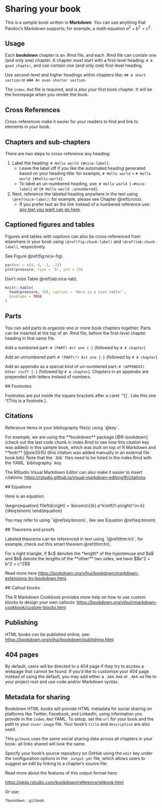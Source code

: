 # Sharing your book

This is a *sample* book written in **Markdown**. You can use anything that Pandoc's Markdown supports; for example, a math equation $a^2 + b^2 = c^2$.

## Usage {.unnumbered}

Each **bookdown** chapter is an .Rmd file, and each .Rmd file can contain one (and only one) chapter. A chapter *must* start with a first-level heading: `# A good chapter`, and can contain one (and only one) first-level heading.

Use second-level and higher headings within chapters like: `## A short section` or `### An even shorter section`.

The `index.Rmd` file is required, and is also your first book chapter. It will be the homepage when you render the book.

## Cross References

Cross-references make it easier for your readers to find and link to elements in your book.

## Chapters and sub-chapters

There are two steps to cross-reference any heading:

1.  Label the heading: `# Hello world {#nice-label}`.
    -   Leave the label off if you like the automated heading generated based on your heading title: for example, `# Hello world` = `# Hello world {#hello-world}`.
    -   To label an un-numbered heading, use: `# Hello world {-#nice-label}` or `{# Hello world .unnumbered}`.
2.  Next, reference the labeled heading anywhere in the text using `\@ref(nice-label)`; for example, please see Chapter \@ref(cross).
    -   If you prefer text as the link instead of a numbered reference use: [any text you want can go here](#cross).

## Captioned figures and tables

Figures and tables *with captions* can also be cross-referenced from elsewhere in your book using `\@ref(fig:chunk-label)` and `\@ref(tab:chunk-label)`, respectively.

See Figure \@ref(fig:nice-fig).

```r
par(mar = c(4, 4, .1, .1))
plot(pressure, type = 'b', pch = 19)
```

Don't miss Table \@ref(tab:nice-tab).

```r
knitr::kable(
  head(pressure, 10), caption = 'Here is a nice table!',
  booktabs = TRUE
)
```

## Parts

You can add parts to organize one or more book chapters together. Parts can be inserted at the top of an .Rmd file, before the first-level chapter heading in that same file.

Add a numbered part: `# (PART) Act one {-}` (followed by `# A chapter`)

Add an unnumbered part: `# (PART\*) Act one {-}` (followed by `# A chapter`)

Add an appendix as a special kind of un-numbered part: `# (APPENDIX) Other stuff {-}` (followed by `# A chapter`). Chapters in an appendix are prepended with letters instead of numbers.

\## Footnotes

Footnotes are put inside the square brackets after a caret \`\^[]\`. Like this one \^[This is a footnote.].

## Citations

Reference items in your bibliography file(s) using \`\@key\`.

For example, we are using the \*\*bookdown\*\* package [\@R-bookdown] (check out the last code chunk in index.Rmd to see how this citation key was added) in this sample book, which was built on top of R Markdown and \*\*knitr\*\* [\@xie2015] (this citation was added manually in an external file book.bib). Note that the \`.bib\` files need to be listed in the index.Rmd with the YAML \`bibliography\` key.

The RStudio Visual Markdown Editor can also make it easier to insert citations: <https://rstudio.github.io/visual-markdown-editing/#/citations>

\## Equations

Here is an equation.

\\begin{equation} f\\left(k\\right) = \\binom{n}{k} p\^k\\left(1-p\\right)\^{n-k} (\\#eq:binom) \\end{equation}

You may refer to using \`\\\@ref(eq:binom)\`, like see Equation \@ref(eq:binom).

\## Theorems and proofs

Labeled theorems can be referenced in text using \`\\\@ref(thm:tri)\`, for example, check out this smart theorem \@ref(thm:tri).

::: {#tri .theorem}
For a right triangle, if \$c\$ denotes the \*length\* of the hypotenuse and \$a\$ and \$b\$ denote the lengths of the \*\*other\*\* two sides, we have \$\$a\^2 + b\^2 = c\^2\$\$
:::

Read more here <https://bookdown.org/yihui/bookdown/markdown-extensions-by-bookdown.html>.

\## Callout blocks

The R Markdown Cookbook provides more help on how to use custom blocks to design your own callouts: <https://bookdown.org/yihui/rmarkdown-cookbook/custom-blocks.html>

## Publishing

HTML books can be published online, see: <https://bookdown.org/yihui/bookdown/publishing.html>

## 404 pages

By default, users will be directed to a 404 page if they try to access a webpage that cannot be found. If you'd like to customize your 404 page instead of using the default, you may add either a `_404.Rmd` or `_404.md` file to your project root and use code and/or Markdown syntax.

## Metadata for sharing

Bookdown HTML books will provide HTML metadata for social sharing on platforms like Twitter, Facebook, and LinkedIn, using information you provide in the `index.Rmd` YAML. To setup, set the `url` for your book and the path to your `cover-image` file. Your book's `title` and `description` are also used.

This `gitbook` uses the same social sharing data across all chapters in your book- all links shared will look the same.

Specify your book's source repository on GitHub using the `edit` key under the configuration options in the `_output.yml` file, which allows users to suggest an edit by linking to a chapter's source file.

Read more about the features of this output format here:

<https://pkgs.rstudio.com/bookdown/reference/gitbook.html>

Or use:

```r
?bookdown::gitbook
```
